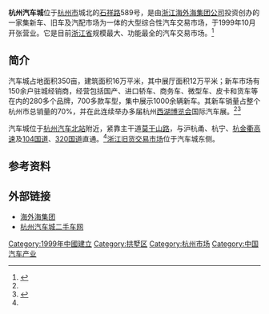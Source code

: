 '''杭州汽车城'''位于[[杭州市|杭州市]]城北的[[石祥路|石祥路]]589号，是由[[浙江海外海集团公司|浙江海外海集团公司]]投资创办的一家集新车、旧车及汽配市场为一体的大型综合性汽车交易市场，于1999年10月开张营业。它是目前[[浙江省|浙江省]]规模最大、功能最全的汽车交易市场。<ref name="简介">{{cite web |url=http://auto.sohu.com/20100607/n272627684.shtml |language= |title=杭州汽车城简介 |publisher=搜狐汽车 |date=2010年6月7日 |accessdate= |archive-date=2019年9月16日 |archive-url=https://web.archive.org/web/20190916043148/http://auto.sohu.com/20100607/n272627684.shtml |dead-url=no }}</ref>

== 简介 ==
汽车城占地面积350亩，建筑面积16万平米，其中展厅面积12万平米；新车市场有150余户驻城经销商，经营包括国产、进口轿车、商务车、微型车、皮卡和货车等在内的280多个品牌，700多款车型，集中展示1000余辆新车。其新车销量占整个杭州市总销量的70%，并在此连续举办多届杭州[[西湖博览会|西湖博览会]]国际汽车展。<ref name="简介"/><ref>{{cite web |url=http://www.hangzhou.com.cn/20040101/ca564904.htm |language= |title=杭州汽车城 |publisher=杭州网 |date=2004年10月20日 |accessdate= |archive-url=https://web.archive.org/web/20150924024845/http://www.hangzhou.com.cn/20040101/ca564904.htm |archive-date=2015-09-24 |dead-url=yes }}</ref>

汽车城位于[[杭州汽车北站|杭州汽车北站]]附近，紧靠主干道[[莫干山路|莫干山路]]，与沪杭甬、杭宁、[[杭金衢高速|杭金衢高速]]及[[104国道|104国道]]、[[320国道|320国道]]直通。<ref name="简介"/>[[浙江旧货交易市场|浙江旧货交易市场]]位于汽车城东侧。

== 参考资料 ==
{{reflist}}

== 外部链接 ==
*[https://web.archive.org/web/20141110083703/http://www.haiwaihai.com:8080/ 海外海集团]
*[https://web.archive.org/web/20141110072705/http://www.hz2che.cn/ 杭州汽车城二手车网]

{{DEFAULTSORT:}}
[[Category:1999年中國建立|Category:1999年中國建立]]
[[Category:拱墅区|Category:拱墅区]]
[[Category:杭州市场|Category:杭州市场]]
[[Category:中国汽车产业|Category:中国汽车产业]]